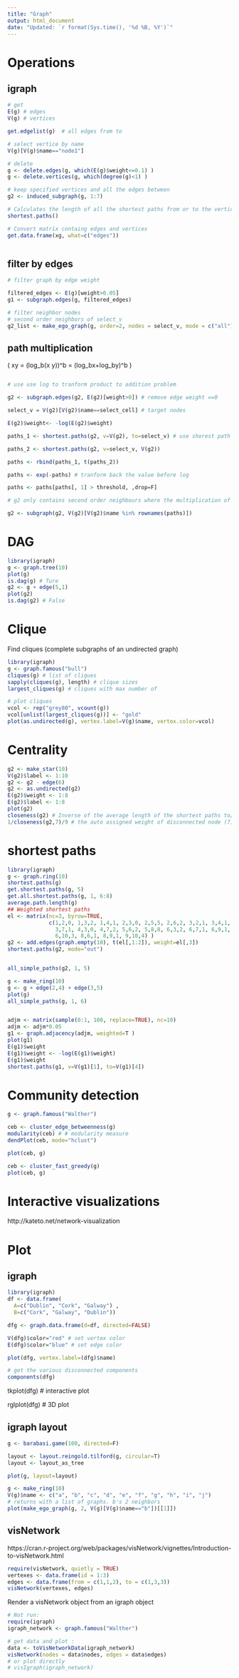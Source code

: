---
title: "Graph"
output: html_document
date: "Updated: `r format(Sys.time(), '%d %B, %Y')`"
---

# Operations

## igraph 

```r
# get 
E(g) # edges
V(g) # vertices

get.edgelist(g)  # all edges from to

# select vertice by name
V(g)[V(g)$name=="node1"]

# delete 
g <- delete.edges(g, which(E(g)$weight<=0.1) ) 
g <- delete.vertices(g, which(degree(g)<1) )

# keep specified vertices and all the edges between
g2 <- induced_subgraph(g, 1:7)

# Calculates the length of all the shortest paths from or to the vertices
shortest.paths()

# Convert matrix containg edges and vertices
get.data.frame(xg, what=c("edges"))



```

## filter by edges

```r
# filter graph by edge weight

filtered_edges <- E(g)[weight>0.05]
g1 <- subgraph.edges(g, filtered_edges)

# filter neighbor nodes
# second order neighbors of select_v
g2_list <- make_ego_graph(g, order=2, nodes = select_v, mode = c("all"), mindist = 0)

```
## path multiplication 

 \( x\cdot y = (log_b(x \cdot y))^b = (log_bx+log_by)^b \) 

```r

# use use log to tranform product to addition problem

g2 <- subgraph.edges(g2, E(g2)[weight>0]) # remove edge weight ==0

select_v = V(g2)[V(g2)$name==select_cell] # target nodes

E(g2)$weight<- -log(E(g2)$weight)

paths_1 <- shortest.paths(g2, v=V(g2), to=select_v) # use shorest path from verticies to vertice, it is addition problem

paths_2 <- shortest.paths(g2, v=select_v, V(g2))

paths <- rbind(paths_1, t(paths_2))

paths <- exp(-paths) # tranform back the value before log

paths <- paths[paths[, 1] > threshold, ,drop=F]

# g2 only contains second order neighbours where the multiplication of strength > threshold. to plus result of g1 for first order neighbours

g2 <- subgraph(g2, V(g2)[V(g2)$name %in% rownames(paths)])
```


# DAG
```{r, warning=F, message=F}
library(igraph)
g <- graph.tree(10)
plot(g)
is.dag(g) # Ture
g2 <- g + edge(5,1)
plot(g2)
is.dag(g2) # False
```

# Clique
Find cliques (complete subgraphs of an undirected graph)
```{r, warning=F}
library(igraph)
g <- graph.famous("bull")
cliques(g) # list of cliques       
sapply(cliques(g), length) # clique sizes
largest_cliques(g) # cliques with max number of 

# plot cliques
vcol <- rep("grey80", vcount(g))
vcol[unlist(largest_cliques(g))] <- "gold"
plot(as.undirected(g), vertex.label=V(g)$name, vertex.color=vcol)
```

# Centrality 
```r
g2 <- make_star(10)
V(g2)$label <- 1:10
g2 <- g2 - edge(6)
g2 <- as.undirected(g2)
E(g2)$weight <- 1:8 
E(g2)$label <- 1:8
plot(g2)
closeness(g2) # Inverse of the average length of the shortest paths to/from all the other vertices; more weight less closeness
1/closeness(g2,7)/9 # the auto assigned weight of disconnected node (7) to the rest of 9 nodes
```

# shortest paths
```{r}
library(igraph)
g <- graph.ring(10)
shortest.paths(g)
get.shortest.paths(g, 5)
get.all.shortest.paths(g, 1, 6:8)
average.path.length(g)
## Weighted shortest paths
el <- matrix(nc=3, byrow=TRUE,
             c(1,2,0, 1,3,2, 1,4,1, 2,3,0, 2,5,5, 2,6,2, 3,2,1, 3,4,1,
               3,7,1, 4,3,0, 4,7,2, 5,6,2, 5,8,8, 6,3,2, 6,7,1, 6,9,1,
               6,10,3, 8,6,1, 8,9,1, 9,10,4) )
g2 <- add.edges(graph.empty(10), t(el[,1:2]), weight=el[,3])
shortest.paths(g2, mode="out")


all_simple_paths(g2, 1, 5)

g <- make_ring(10)
g <- g + edge(2,4) + edge(3,5)
plot(g)
all_simple_paths(g, 1, 6)


adjm <- matrix(sample(0:1, 100, replace=TRUE), nc=10)
adjm <- adjm*0.05
g1 <- graph.adjacency(adjm, weighted=T )
plot(g1)
E(g1)$weight
E(g1)$weight <- -log(E(g1)$weight)
E(g1)$weight 
shortest.paths(g1, v=V(g1)[1], to=V(g1)[4])

```

# Community detection
```{r}
g <- graph.famous("Walther")

ceb <- cluster_edge_betweenness(g) 
modularity(ceb) # # modularity measure
dendPlot(ceb, mode="hclust")

plot(ceb, g) 

ceb <- cluster_fast_greedy(g)
plot(ceb, g)
```


# Interactive visualizations
http://kateto.net/network-visualization

# Plot

## igraph

```{r, warning=F, message=F}
library(igraph)
df <- data.frame(
  A=c("Dublin", "Cork", "Galway") , 
  B=c("Cork", "Galway", "Dublin"))

dfg <- graph.data.frame(d=df, directed=FALSE)

V(dfg)$color="red" # set vertex color
E(dfg)$color="blue" # set edge color

plot(dfg, vertex.label=(dfg)$name)

# get the various disconnected components 
components(dfg)

```

tkplot(dfg)  # interactive plot

rglplot(dfg) # 3D plot

## igraph layout

```{r}
g <- barabasi.game(100, directed=F)

layout <- layout.reingold.tilford(g, circular=T)
layout <- layout_as_tree

plot(g, layout=layout)
```



```{r, warning=F, message=F}
g <- make_ring(10)
V(g)$name <- c("a", "b", "c", "d", "e", "f", "g", "h", "i", "j")
# returns with a list of graphs. b's 2 neighbors
plot(make_ego_graph(g, 2, V(g)[V(g)$name=="b"])[[1]])

```


## visNetwork

https://cran.r-project.org/web/packages/visNetwork/vignettes/Introduction-to-visNetwork.html
```{r, warning=F, message=F}
require(visNetwork, quietly = TRUE)
vertexes <- data.frame(id = 1:3)
edges <- data.frame(from = c(1,1,2), to = c(1,3,3))
visNetwork(vertexes, edges)

```

 Render a visNetwork object from an igraph object
```{r, warning=F, message=F}
# Not run: 
require(igraph)
igraph_network <- graph.famous("Walther")

# get data and plot :
data <- toVisNetworkData(igraph_network)
visNetwork(nodes = data$nodes, edges = data$edges)
# or plot directly
# visIgraph(igraph_network)
```
